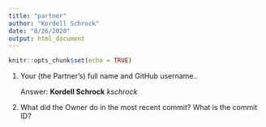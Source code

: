 ```yaml
---
title: "partner"
author: "Kordell Schrock"
date: "8/26/2020"
output: html_document
---
```


```r
knitr::opts_chunk$set(echo = TRUE)
```

1. Your (the Partner’s) full name and GitHub username..

    Answer: **Kordell Schrock** *kschrock*

2. What did the Owner do in the most recent commit? What is the commit ID?